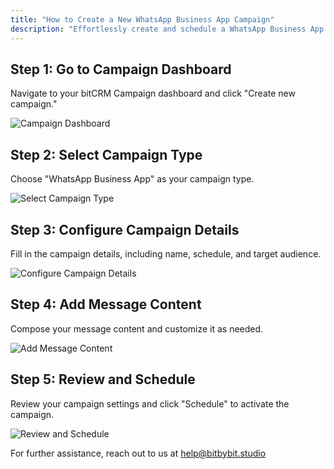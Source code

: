 ```yaml
---
title: "How to Create a New WhatsApp Business App Campaign"
description: "Effortlessly create and schedule a WhatsApp Business App campaign in bitCRM, streamlining your communication strategy."
---
```



## Step 1: Go to Campaign Dashboard

Navigate to your bitCRM Campaign dashboard and click "Create new campaign."

<img
  src="/images/campaign-dashboard.png"
  alt="Campaign Dashboard"
  className="rounded-lg"
/>

## Step 2: Select Campaign Type

Choose "WhatsApp Business App" as your campaign type.

<img
  src="/images/select-campaign-type.png"
  alt="Select Campaign Type"
  className="rounded-lg"
/>

## Step 3: Configure Campaign Details

Fill in the campaign details, including name, schedule, and target audience.

<img
  src="/images/configure-campaign-details.png"
  alt="Configure Campaign Details"
  className="rounded-lg"
/>

## Step 4: Add Message Content

Compose your message content and customize it as needed.

<img
  src="/images/add-message-content.png"
  alt="Add Message Content"
  className="rounded-lg"
/>

## Step 5: Review and Schedule

Review your campaign settings and click "Schedule" to activate the campaign.

<img
  src="/images/review-and-schedule.png"
  alt="Review and Schedule"
  className="rounded-lg"
/>

For further assistance, reach out to us at help@bitbybit.studio
